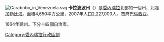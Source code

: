 {{Unreferenced |time=2009-05-16T11:26:21+00:00 }}
[[File:Carabobo_in_Venezuela.svg|right]]
'''卡拉波波州'''（{{lang-es|Estado Carabobo}}）是[[委內瑞拉|委內瑞拉]]北部的一個州，北臨[[加勒比海|加勒比海]]。面積4,650平方公里，2007年人口2,227,000人。首府[[巴倫西亞_(委內瑞拉)|巴倫西亞]]。

1864年建州。下分十四個自治市。
{{DEFAULTSORT:Carabobo}}
{{委內瑞拉行政區劃}}
{{Venezuela-geo-stub}}
[[Category:委內瑞拉行政區劃|Category:委內瑞拉行政區劃]]